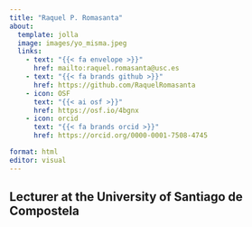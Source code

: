 ```yaml
---
title: "Raquel P. Romasanta"
about:
  template: jolla
  image: images/yo_misma.jpeg
  links:  
    - text: "{{< fa envelope >}}" 
      href: mailto:raquel.romasanta@usc.es
    - text: "{{< fa brands github >}}" 
      href: https://github.com/RaquelRomasanta
    - icon: OSF
      text: "{{< ai osf >}}"
      href: https://osf.io/4bgnx
    - icon: orcid
      text: "{{< fa brands orcid >}}" 
      href: https://orcid.org/0000-0001-7508-4745

format: html
editor: visual
---
```


## Lecturer at the University of Santiago de Compostela
